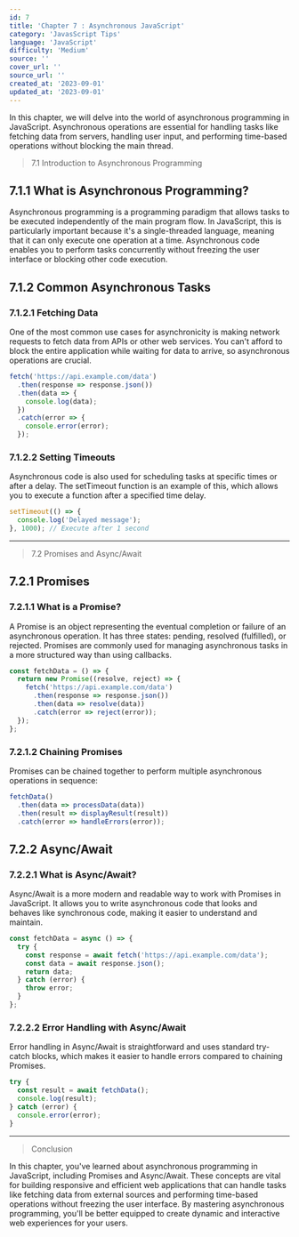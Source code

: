 ```yaml
---
id: 7
title: 'Chapter 7 : Asynchronous JavaScript'
category: 'JavasScript Tips'
language: 'JavaScript'
difficulty: 'Medium'
source: ''
cover_url: ''
source_url: ''
created_at: '2023-09-01'
updated_at: '2023-09-01'
---
```


In this chapter, we will delve into the world of asynchronous programming in JavaScript. Asynchronous operations are essential for handling tasks like fetching data from servers, handling user input, and performing time-based operations without blocking the main thread.

> 7.1 Introduction to Asynchronous Programming

## 7.1.1 What is Asynchronous Programming?

Asynchronous programming is a programming paradigm that allows tasks to be executed independently of the main program flow. In JavaScript, this is particularly important because it's a single-threaded language, meaning that it can only execute one operation at a time. Asynchronous code enables you to perform tasks concurrently without freezing the user interface or blocking other code execution.

## 7.1.2 Common Asynchronous Tasks

### 7.1.2.1 Fetching Data

One of the most common use cases for asynchronicity is making network requests to fetch data from APIs or other web services. You can't afford to block the entire application while waiting for data to arrive, so asynchronous operations are crucial.

```js
fetch('https://api.example.com/data')
  .then(response => response.json())
  .then(data => {
    console.log(data);
  })
  .catch(error => {
    console.error(error);
  });
```

### 7.1.2.2 Setting Timeouts

Asynchronous code is also used for scheduling tasks at specific times or after a delay. The setTimeout function is an example of this, which allows you to execute a function after a specified time delay.

```js
setTimeout(() => {
  console.log('Delayed message');
}, 1000); // Execute after 1 second
```

---

> 7.2 Promises and Async/Await

## 7.2.1 Promises

### 7.2.1.1 What is a Promise?

A Promise is an object representing the eventual completion or failure of an asynchronous operation. It has three states: pending, resolved (fulfilled), or rejected. Promises are commonly used for managing asynchronous tasks in a more structured way than using callbacks.

```js
const fetchData = () => {
  return new Promise((resolve, reject) => {
    fetch('https://api.example.com/data')
      .then(response => response.json())
      .then(data => resolve(data))
      .catch(error => reject(error));
  });
};
```

### 7.2.1.2 Chaining Promises

Promises can be chained together to perform multiple asynchronous operations in sequence:

```js
fetchData()
  .then(data => processData(data))
  .then(result => displayResult(result))
  .catch(error => handleErrors(error));
```

## 7.2.2 Async/Await

### 7.2.2.1 What is Async/Await?

Async/Await is a more modern and readable way to work with Promises in JavaScript. It allows you to write asynchronous code that looks and behaves like synchronous code, making it easier to understand and maintain.

```js
const fetchData = async () => {
  try {
    const response = await fetch('https://api.example.com/data');
    const data = await response.json();
    return data;
  } catch (error) {
    throw error;
  }
};
```

### 7.2.2.2 Error Handling with Async/Await

Error handling in Async/Await is straightforward and uses standard try-catch blocks, which makes it easier to handle errors compared to chaining Promises.

```js
try {
  const result = await fetchData();
  console.log(result);
} catch (error) {
  console.error(error);
}
```

---

> Conclusion

In this chapter, you've learned about asynchronous programming in JavaScript, including Promises and Async/Await. These concepts are vital for building responsive and efficient web applications that can handle tasks like fetching data from external sources and performing time-based operations without freezing the user interface. By mastering asynchronous programming, you'll be better equipped to create dynamic and interactive web experiences for your users.
